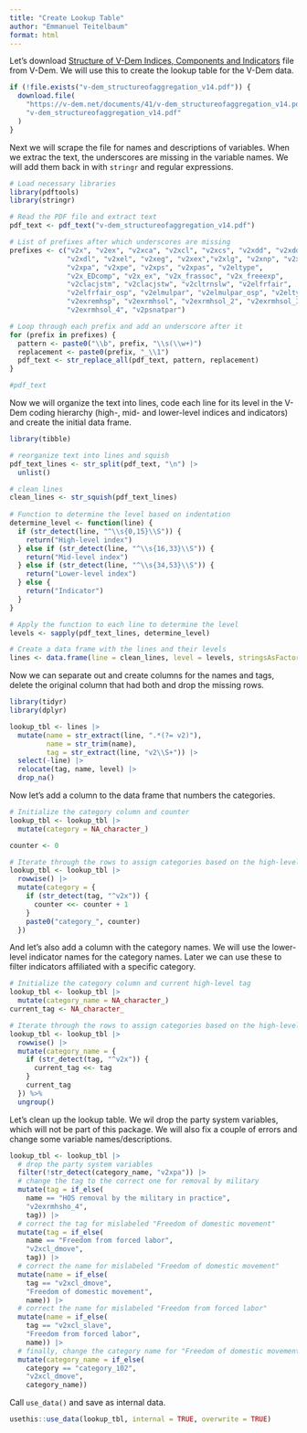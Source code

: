 ```yaml
---
title: "Create Lookup Table"
author: "Emmanuel Teitelbaum"
format: html
---
```


Let's download [Structure of V-Dem Indices, Components and Indicators](https://v-dem.net/documents/41/v-dem_structureofaggregation_v14.pdf) file from V-Dem. We will use this to create the lookup table for the V-Dem data.

```r
if (!file.exists("v-dem_structureofaggregation_v14.pdf")) {
  download.file(
    "https://v-dem.net/documents/41/v-dem_structureofaggregation_v14.pdf",
    "v-dem_structureofaggregation_v14.pdf"
  )
}
```

Next we will scrape the file for names and descriptions of variables. When we extrac the text, the underscores are missing in the variable names. We will add them back in with `stringr` and regular expressions.

```r
# Load necessary libraries
library(pdftools)
library(stringr)

# Read the PDF file and extract text
pdf_text <- pdf_text("v-dem_structureofaggregation_v14.pdf")

# List of prefixes after which underscores are missing
prefixes <- c("v2x", "v2ex", "v2xca", "v2xcl", "v2xcs", "v2xdd", "v2xdd_i",
              "v2xdl", "v2xel", "v2xeg", "v2xex","v2xlg", "v2xnp", "v2xme",
              "v2xpa", "v2xpe", "v2xps", "v2xpas", "v2eltype",
              "v2x_EDcomp", "v2x_ex", "v2x_frassoc", "v2x_freeexp", 
              "v2clacjstm", "v2clacjstw", "v2cltrnslw", "v2elfrfair",
              "v2elfrfair_osp", "v2elmulpar", "v2elmulpar_osp", "v2eltype",
              "v2exremhsp", "v2exrmhsol", "v2exrmhsol_2", "v2exrmhsol_3",
              "v2exrmhsol_4", "v2psnatpar")

# Loop through each prefix and add an underscore after it
for (prefix in prefixes) {
  pattern <- paste0("\\b", prefix, "\\s(\\w+)")
  replacement <- paste0(prefix, "_\\1")
  pdf_text <- str_replace_all(pdf_text, pattern, replacement)
}

#pdf_text
```

Now we will organize the text into lines, code each line for its level in the V-Dem coding hierarchy (high-, mid- and lower-level indices and indicators) and create the initial data frame.

```r
library(tibble)

# reorganize text into lines and squish
pdf_text_lines <- str_split(pdf_text, "\n") |>
  unlist() 

# clean lines 
clean_lines <- str_squish(pdf_text_lines)
  
# Function to determine the level based on indentation
determine_level <- function(line) {
  if (str_detect(line, "^\\s{0,15}\\S")) {
    return("High-level index")
  } else if (str_detect(line, "^\\s{16,33}\\S")) {
    return("Mid-level index")
  } else if (str_detect(line, "^\\s{34,53}\\S")) {
    return("Lower-level index")
  } else {
    return("Indicator")
  }
}

# Apply the function to each line to determine the level
levels <- sapply(pdf_text_lines, determine_level)

# Create a data frame with the lines and their levels
lines <- data.frame(line = clean_lines, level = levels, stringsAsFactors = FALSE)
```

Now we can separate out and create columns for the names and tags, delete the original column that had both and drop the missing rows. 

```r
library(tidyr)
library(dplyr)

lookup_tbl <- lines |>
  mutate(name = str_extract(line, ".*(?= v2)"),
         name = str_trim(name),
         tag = str_extract(line, "v2\\S+")) |>
  select(-line) |>
  relocate(tag, name, level) |>
  drop_na() 
```

Now let's add a column to the data frame that numbers the categories.

```r
# Initialize the category column and counter
lookup_tbl <- lookup_tbl |>
  mutate(category = NA_character_)

counter <- 0

# Iterate through the rows to assign categories based on the high-level indicator
lookup_tbl <- lookup_tbl |>
  rowwise() |>
  mutate(category = {
    if (str_detect(tag, "^v2x")) {
      counter <<- counter + 1
    }
    paste0("category_", counter)
  })
```

And let's also add a column with the category names. We will use the lower-level indicator names for the category names. Later we can use these to filter indicators affiliated with a specific category.

```r
# Initialize the category column and current high-level tag
lookup_tbl <- lookup_tbl |>
  mutate(category_name = NA_character_)
current_tag <- NA_character_

# Iterate through the rows to assign categories based on the high-level indicator
lookup_tbl <- lookup_tbl |>
  rowwise() |>
  mutate(category_name = {
    if (str_detect(tag, "^v2x")) {
      current_tag <<- tag
    }
    current_tag
  }) %>%
  ungroup()
```

Let's clean up the lookup table. We wil drop the party system variables, which will not be part of this package. We will also fix a couple of errors and change some variable names/descriptions. 

```r
lookup_tbl <- lookup_tbl |>
  # drop the party system variables
  filter(!str_detect(category_name, "v2xpa")) |>
  # change the tag to the correct one for removal by military
  mutate(tag = if_else(
    name == "HOS removal by the military in practice", 
    "v2exrmhsho_4", 
    tag)) |>
  # correct the tag for mislabeled "Freedom of domestic movement"
  mutate(tag = if_else(
    name == "Freedom from forced labor",
    "v2xcl_dmove",
    tag)) |>
  # correct the name for mislabeled "Freedom of domestic movement"
  mutate(name = if_else(
    tag == "v2xcl_dmove",
    "Freedom of domestic movement",
    name)) |>
  # correct the name for mislabeled "Freedom from forced labor"
  mutate(name = if_else(
    tag == "v2xcl_slave",
    "Freedom from forced labor",
    name)) |>
  # finally, change the category name for "Freedom of domestic movement"
  mutate(category_name = if_else(
    category == "category_102",
    "v2xcl_dmove",
    category_name))
```

Call `use_data()` and save as internal data.

```r
usethis::use_data(lookup_tbl, internal = TRUE, overwrite = TRUE)
```


